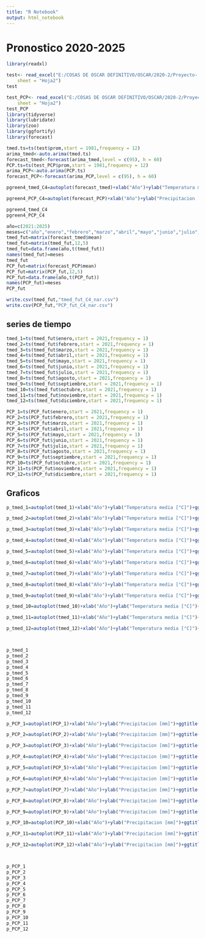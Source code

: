 ```yaml
---
title: "R Notebook"
output: html_notebook
---
```


# Pronostico 2020-2025
```r
library(readxl)

test<- read_excel("E:/COSAS DE OSCAR DEFINITIVO/OSCAR/2020-2/Proyecto- PAPA/ANOMALIAS/ANOMALIAS POR CLUSTER/entrada pror departamento/narino/C3/tmed_nar_C3.xlsx", 
    sheet = "Hoja2")
test

test_PCP<- read_excel("E:/COSAS DE OSCAR DEFINITIVO/OSCAR/2020-2/Proyecto- PAPA/ANOMALIAS/ANOMALIAS POR CLUSTER/entrada pror departamento/narino/C3/PCP_nar_C3.xlsx", 
    sheet = "Hoja2")
test_PCP
library(tidyverse)
library(lubridate)
library(zoo)
library(ggfortify)
library(forecast)

tmed.ts=ts(test$prom,start = 1981,frequency = 12)
arima_tmed<-auto.arima(tmed.ts)
forecast_tmed<-forecast(arima_tmed,level = c(95), h = 60)
PCP.ts=ts(test_PCP$prom,start = 1981,frequency = 12)
arima_PCP<-auto.arima(PCP.ts)
forecast_PCP<-forecast(arima_PCP,level = c(95), h = 60)

pgreen4_tmed_C4=autoplot(forecast_tmed)+xlab("Año")+ylab("Temperatura media [°C]")+ggtitle("Pronostico Temperatura media C4 - Nariño",subtitle = "Periodo 1981-2025")

pgreen4_PCP_C4=autoplot(forecast_PCP)+xlab("Año")+ylab("Precipitacion [mm]")+ggtitle("Precipitacion C4 - Nariño",subtitle = "Periodo 1981-2025")

pgreen4_tmed_C4
pgreen4_PCP_C4

```


```r
año=c(2021:2025)
meses=c("año","enero","febrero","marzo","abril","mayo","junio","julio","agosto","septiembre","octubre","noviembre","diciembre")
tmed_fut=matrix(forecast_tmed$mean)
tmed_fut=matrix(tmed_fut,12,5)
tmed_fut=data.frame(año,t(tmed_fut))
names(tmed_fut)=meses
tmed_fut
PCP_fut=matrix(forecast_PCP$mean)
PCP_fut=matrix(PCP_fut,12,5)
PCP_fut=data.frame(año,t(PCP_fut))
names(PCP_fut)=meses
PCP_fut

write.csv(tmed_fut,"tmed_fut_C4_nar.csv")
write.csv(PCP_fut,"PCP_fut_C4_nar.csv")
```

## series de tiempo

```r
tmed_1=ts(tmed_fut$enero,start = 2021,frequency = 1)
tmed_2=ts(tmed_fut$febrero,start = 2021,frequency = 1)
tmed_3=ts(tmed_fut$marzo,start = 2021,frequency = 1)
tmed_4=ts(tmed_fut$abril,start = 2021,frequency = 1)
tmed_5=ts(tmed_fut$mayo,start = 2021,frequency = 1)
tmed_6=ts(tmed_fut$junio,start = 2021,frequency = 1)
tmed_7=ts(tmed_fut$julio,start = 2021,frequency = 1)
tmed_8=ts(tmed_fut$agosto,start = 2021,frequency = 1)
tmed_9=ts(tmed_fut$septiembre,start = 2021,frequency = 1)
tmed_10=ts(tmed_fut$octubre,start = 2021,frequency = 1)
tmed_11=ts(tmed_fut$noviembre,start = 2021,frequency = 1)
tmed_12=ts(tmed_fut$diciembre,start = 2021,frequency = 1)

PCP_1=ts(PCP_fut$enero,start = 2021,frequency = 1)
PCP_2=ts(PCP_fut$febrero,start = 2021,frequency = 1)
PCP_3=ts(PCP_fut$marzo,start = 2021,frequency = 1)
PCP_4=ts(PCP_fut$abril,start = 2021,frequency = 1)
PCP_5=ts(PCP_fut$mayo,start = 2021,frequency = 1)
PCP_6=ts(PCP_fut$junio,start = 2021,frequency = 1)
PCP_7=ts(PCP_fut$julio,start = 2021,frequency = 1)
PCP_8=ts(PCP_fut$agosto,start = 2021,frequency = 1)
PCP_9=ts(PCP_fut$septiembre,start = 2021,frequency = 1)
PCP_10=ts(PCP_fut$octubre,start = 2021,frequency = 1)
PCP_11=ts(PCP_fut$noviembre,start = 2021,frequency = 1)
PCP_12=ts(PCP_fut$diciembre,start = 2021,frequency = 1)

```
## Graficos

```r
p_tmed_1=autoplot(tmed_1)+xlab("Año")+ylab("Temperatura media [°C]")+ggtitle("Temperatura media C4 - Nariño del mes: Enero",subtitle = "Periodo 2021-2025 Fase: Senescencia y Cosecha")+ geom_line(aes(y=tmed_1,colour="T. media °C"))  + geom_line(aes(y=16,colour="T. min Verticillium °C"))+ scale_colour_manual("", values=c("T. media °C"="black", "T. min Verticillium °C"="green4"))

p_tmed_2=autoplot(tmed_2)+xlab("Año")+ylab("Temperatura media [°C]")+ggtitle("Temperatura media C4 - Nariño del mes: Febrero",subtitle = "Periodo 2021-2025 Fase: Germinacion")+ geom_line(aes(y=tmed_2,colour="T. media °C"))  + geom_line(aes(y=16,colour="T. min Verticillium °C"))+ scale_colour_manual("", values=c("T. media °C"="black", "T. min Verticillium °C"="green4"))

p_tmed_3=autoplot(tmed_3)+xlab("Año")+ylab("Temperatura media [°C]")+ggtitle("Temperatura media C4 - Nariño del mes: Marzo",subtitle = "Periodo 2021-2025 Fase: Crec. Vegetativo, Ini. Tuberizacion y Llenado de tuberculo")+ geom_line(aes(y=tmed_3,colour="T. media °C"))  + geom_line(aes(y=16,colour="T. min Verticillium °C"))+ scale_colour_manual("", values=c("T. media °C"="black", "T. min Verticillium °C"="green4"))

p_tmed_4=autoplot(tmed_4)+xlab("Año")+ylab("Temperatura media [°C]")+ggtitle("Temperatura media C4 - Nariño del mes: Abril",subtitle = "Periodo 2021-2025 Fase: Llenado de tuberculo")+ geom_line(aes(y=tmed_4,colour="T. media °C"))  + geom_line(aes(y=16,colour="T. min Verticillium °C"))+ scale_colour_manual("", values=c("T. media °C"="black", "T. min Verticillium °C"="green4"))

p_tmed_5=autoplot(tmed_5)+xlab("Año")+ylab("Temperatura media [°C]")+ggtitle("Temperatura media C4 - Nariño del mes: Mayo",subtitle = "Periodo 2021-2025 Fase: Llenado de tuberculo y Senescencia")+ geom_line(aes(y=tmed_5,colour="T. media °C"))  + geom_line(aes(y=16,colour="T. min Verticillium °C"))+ scale_colour_manual("", values=c("T. media °C"="black", "T. min Verticillium °C"="green4"))

p_tmed_6=autoplot(tmed_6)+xlab("Año")+ylab("Temperatura media [°C]")+ggtitle("Temperatura media C4 - Nariño del mes: Junio",subtitle = "Periodo 2021-2025 Fase: Senescencia")+ geom_line(aes(y=tmed_6,colour="T. media °C"))  + geom_line(aes(y=16,colour="T. min Verticillium °C"))+ scale_colour_manual("", values=c("T. media °C"="black", "T. min Verticillium °C"="green4"))

p_tmed_7=autoplot(tmed_7)+xlab("Año")+ylab("Temperatura media [°C]")+ggtitle("Temperatura media C4 - Nariño del mes: Julio",subtitle = "Periodo 2021-2025 Fase: Senescencia y Cosecha")+ geom_line(aes(y=tmed_7,colour="T. media °C"))  + geom_line(aes(y=16,colour="T. min Verticillium °C"))+ scale_colour_manual("", values=c("T. media °C"="black", "T. min Verticillium °C"="green4"))

p_tmed_8=autoplot(tmed_8)+xlab("Año")+ylab("Temperatura media [°C]")+ggtitle("Temperatura media C4 - Nariño del mes: Agosto",subtitle = "Periodo 2021-2025 Fase: Germinacion")+ geom_line(aes(y=tmed_8,colour="T. media °C"))  + geom_line(aes(y=16,colour="T. min Verticillium °C"))+ scale_colour_manual("", values=c("T. media °C"="black", "T. min Verticillium °C"="green4"))

p_tmed_9=autoplot(tmed_9)+xlab("Año")+ylab("Temperatura media [°C]")+ggtitle("Temperatura media C4 - Nariño del mes: Septiembre",subtitle = "Periodo 2021-2025 Fase: Crec. Vegetativo, Ini. Tuberizacion y Llenado de tuberculo")+ geom_line(aes(y=tmed_9,colour="T. media °C"))  + geom_line(aes(y=16,colour="T. min Verticillium °C"))+ scale_colour_manual("", values=c("T. media °C"="black", "T. min Verticillium °C"="green4"))

p_tmed_10=autoplot(tmed_10)+xlab("Año")+ylab("Temperatura media [°C]")+ggtitle("Temperatura media C4 - Nariño del mes: Octubre",subtitle = "Periodo 2021-2025 Fase: Llenado de tuberculo")+ geom_line(aes(y=tmed_10,colour="T. media °C"))  + geom_line(aes(y=16,colour="T. min Verticillium °C"))+ scale_colour_manual("", values=c("T. media °C"="black", "T. min Verticillium °C"="green4"))

p_tmed_11=autoplot(tmed_11)+xlab("Año")+ylab("Temperatura media [°C]")+ggtitle("Temperatura media C4 - Nariño del mes: Noviembre",subtitle = "Periodo 2021-2025 Fase: Llenado de tuberculo y Senescencia")+ geom_line(aes(y=tmed_11,colour="T. media °C"))  + geom_line(aes(y=16,colour="T. min Verticillium °C"))+ scale_colour_manual("", values=c("T. media °C"="black", "T. min Verticillium °C"="green4"))

p_tmed_12=autoplot(tmed_12)+xlab("Año")+ylab("Temperatura media [°C]")+ggtitle("Temperatura media C4 - Nariño del mes: Diciembre",subtitle = "Periodo 2021-2025 Fase: Senescencia")+ geom_line(aes(y=tmed_12,colour="T. media °C"))  + geom_line(aes(y=16,colour="T. min Verticillium °C"))+ scale_colour_manual("", values=c("T. media °C"="black", "T. min Verticillium °C"="green4"))



p_tmed_1
p_tmed_2
p_tmed_3
p_tmed_4
p_tmed_5
p_tmed_6
p_tmed_7
p_tmed_8
p_tmed_9
p_tmed_10
p_tmed_11
p_tmed_12

```
```r
p_PCP_1=autoplot(PCP_1)+xlab("Año")+ylab("Precipitacion [mm]")+ggtitle("Pronostico de precipitacion C4 - Nariño del mes: Enero",subtitle = "Periodo 2021-2025 Etapa: Germinacion")+ geom_line(aes(y=PCP_1,colour="PCP (mm)"))  + geom_line(aes(y=75,colour="Req. PCP (mm)"))+ scale_colour_manual("", values=c("PCP (mm)"="black", "Req. PCP (mm)"="green4"))

p_PCP_2=autoplot(PCP_2)+xlab("Año")+ylab("Precipitacion [mm]")+ggtitle("Pronostico de precipitacion C4 - Nariño del mes: Febrero",subtitle = "Periodo 2021-2025 Etapa: Crec. Vegetativo e Ini. Tuberizacion")+ geom_line(aes(y=PCP_2,colour="PCP (mm)"))  + geom_line(aes(y=100,colour="Req. PCP (mm)"))+ scale_colour_manual("", values=c("PCP (mm)"="black", "Req. PCP (mm)"="green4"))

p_PCP_3=autoplot(PCP_3)+xlab("Año")+ylab("Precipitacion [mm]")+ggtitle("Pronostico de precipitacion C4 - Nariño del mes: Marzo",subtitle = "Periodo 2021-2025 Etapa: Ini. Tuberizacion y Llenado de tuberculo")+ geom_line(aes(y=PCP_3,colour="PCP (mm)"))  + geom_line(aes(y=150,colour="Req. PCP (mm)"))+ scale_colour_manual("", values=c("PCP (mm)"="black", "Req. PCP (mm)"="green4"))

p_PCP_4=autoplot(PCP_4)+xlab("Año")+ylab("Precipitacion [mm]")+ggtitle("Pronostico de precipitacion C4 - Nariño del mes: Abril",subtitle = "Periodo 2021-2025 Etapa: Llenado de tuberculo")+ geom_line(aes(y=PCP_4,colour="PCP (mm)"))  + geom_line(aes(y=150,colour="Req. PCP (mm)"))+ scale_colour_manual("", values=c("PCP (mm)"="black", "Req. PCP (mm)"="green4"))

p_PCP_5=autoplot(PCP_5)+xlab("Año")+ylab("Precipitacion [mm]")+ggtitle("Pronostico de precipitacion C4 - Nariño del mes: Mayo",subtitle = "Periodo 2021-2025 Etapa: Senescencia")+ geom_line(aes(y=PCP_5,colour="PCP (mm)"))  + geom_line(aes(y=100,colour="Req. PCP (mm)"))+ scale_colour_manual("", values=c("PCP (mm)"="black", "Req. PCP (mm)"="green4"))

p_PCP_6=autoplot(PCP_6)+xlab("Año")+ylab("Precipitacion [mm]")+ggtitle("Pronostico de precipitacion C4 - Nariño del mes: Junio",subtitle = "Periodo 2021-2025 Etapa: Senescencia y Cosecha")+ geom_line(aes(y=PCP_6,colour="PCP (mm)"))  + geom_line(aes(y=100,colour="Req. PCP (mm)"))+ scale_colour_manual("", values=c("PCP (mm)"="black", "Req. PCP (mm)"="green4"))

p_PCP_7=autoplot(PCP_7)+xlab("Año")+ylab("Precipitacion [mm]")+ggtitle("Pronostico de precipitacion C4 - Nariño del mes: Julio",subtitle = "Periodo 2021-2025 Etapa: Germinacion")+ geom_line(aes(y=PCP_7,colour="PCP (mm)"))  + geom_line(aes(y=75,colour="Req. PCP (mm)"))+ scale_colour_manual("", values=c("PCP (mm)"="black", "Req. PCP (mm)"="green4"))

p_PCP_8=autoplot(PCP_8)+xlab("Año")+ylab("Precipitacion [mm]")+ggtitle("Pronostico de precipitacion C4 - Nariño del mes: Agosto",subtitle = "Periodo 2021-2025 Etapa: Crec. Vegetativo e Ini. Tuberizacion")+ geom_line(aes(y=PCP_8,colour="PCP (mm)"))  + geom_line(aes(y=100,colour="Req. PCP (mm)"))+ scale_colour_manual("", values=c("PCP (mm)"="black", "Req. PCP (mm)"="green4"))

p_PCP_9=autoplot(PCP_9)+xlab("Año")+ylab("Precipitacion [mm]")+ggtitle("Pronostico de precipitacion C4 - Nariño del mes: Septiembre",subtitle = "Periodo 2021-2025 Etapa: Ini. Tuberizacion y Llenado de tuberculo")+ geom_line(aes(y=PCP_9,colour="PCP (mm)"))  + geom_line(aes(y=150,colour="Req. PCP (mm)"))+ scale_colour_manual("", values=c("PCP (mm)"="black", "Req. PCP (mm)"="green4"))

p_PCP_10=autoplot(PCP_10)+xlab("Año")+ylab("Precipitacion [mm]")+ggtitle("Pronostico de precipitacion C4 - Nariño del mes: Octubre",subtitle = "Periodo 2021-2025 Etapa: Llenado de tuberculo")+ geom_line(aes(y=PCP_10,colour="PCP (mm)"))  + geom_line(aes(y=150,colour="Req. PCP (mm)"))+ scale_colour_manual("", values=c("PCP (mm)"="black", "Req. PCP (mm)"="green4"))

p_PCP_11=autoplot(PCP_11)+xlab("Año")+ylab("Precipitacion [mm]")+ggtitle("Pronostico de precipitacion C4 - Nariño del mes: Noviembre",subtitle = "Periodo 2021-2025 Etapa: Senescencia")+ geom_line(aes(y=PCP_11,colour="PCP (mm)"))  + geom_line(aes(y=100,colour="Req. PCP (mm)"))+ scale_colour_manual("", values=c("PCP (mm)"="black", "Req. PCP (mm)"="green4"))

p_PCP_12=autoplot(PCP_12)+xlab("Año")+ylab("Precipitacion [mm]")+ggtitle("Pronostico de precipitacion C4 - Nariño del mes: Diciembre",subtitle = "Periodo 2021-2025 Etapa: Senescencia y Cosecha")+ geom_line(aes(y=PCP_12,colour="PCP (mm)"))  + geom_line(aes(y=100,colour="Req. PCP (mm)"))+ scale_colour_manual("", values=c("PCP (mm)"="black", "Req. PCP (mm)"="green4"))



p_PCP_1
p_PCP_2
p_PCP_3
p_PCP_4
p_PCP_5
p_PCP_6
p_PCP_7
p_PCP_8
p_PCP_9
p_PCP_10
p_PCP_11
p_PCP_12

```







